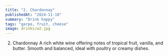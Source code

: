 ```yaml
---
title: "2. Chardonnay"
publishedAt: "2024-11-18"
summary: "Drink happy"
tags: "garpe, fruit, cheese"
image: drinks/w2.jpg
---
```




2. Chardonnay
A rich white wine offering notes of tropical fruit, vanilla, and butter. Smooth and balanced, ideal with poultry or creamy dishes.
